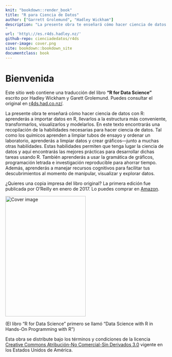 ```yaml
---
knit: "bookdown::render_book"
title: "R para Ciencia de Datos"
author: ["Garrett Grolemund", "Hadley Wickham"]
description: "La presente obra te enseñará cómo hacer ciencia de datos con R: aprenderás a importar datos en R, llevarlos a la estructura más conveniente, transformarlos, visualizarlos y modelarlos. En este texto encontrarás una recopilación de la habilidades necesarias para hacer ciencia de datos. Tal como los químicos aprenden a limpiar tubos de ensayo y ordenar un laboratorio, aprenderás a limpiar datos y crear gráficos---junto a muchas otras habilidades. Estas habilidades permiten que tenga lugar la ciencia de datos y aquí encontrarás las mejores prácticas para desarrollar dichas tareas usando R. También aprenderás a usar la gramática de gráficos, programación letrada e investigación reproducible para ahorrar tiempo. Además, aprenderás a manejar recursos cognitivos para facilitar tus descubrimientos al momento de manipular, visualizar y explorar datos.
"
url: 'http\://es.r4ds.hadley.nz/'
github-repo: cienciadedatos/r4ds
cover-image: cover.png
site: bookdown::bookdown_site
documentclass: book
---
```


# Bienvenida {-}

Este sitio web contiene una traducción del libro __"R for Data Science"__ escrito por Hadley Wickham y Garett Grolemund. Puedes consultar el original en [r4ds.had.co.nz/](http://r4ds.had.co.nz/).

La presente obra te enseñará cómo hacer ciencia de datos con R: aprenderás a importar datos en R, llevarlos a la estructura más conveniente, transformarlos, visualizarlos y modelarlos. En este texto encontrarás una recopilación de la habilidades necesarias para hacer ciencia de datos. Tal como los químicos aprenden a limpiar tubos de ensayo y ordenar un laboratorio, aprenderás a limpiar datos y crear gráficos---junto a muchas otras habilidades. Estas habilidades permiten que tenga lugar la ciencia de datos y aquí encontrarás las mejores prácticas para desarrollar dichas tareas usando R. También aprenderás a usar la gramática de gráficos, programación letrada e investigación reproducible para ahorrar tiempo. Además, aprenderás a manejar recursos cognitivos para facilitar tus descubrimientos al momento de manipular, visualizar y explorar datos.

¿Quieres una copia impresa del libro original?
La primera edición fue publicada por O'Reilly en enero de 2017. Lo puedes comprar en [Amazon](http://amzn.to/2aHLAQ1).

<img src="cover.png" width="250" height="375" alt="Cover image" />

(El libro "R for Data Science" primero se llamó "Data Science with R in Hands-On Programming with R")

Esta obra se distribute bajo los términos y condiciones de la licencia [Creative Commons Atribución-No Comercial-Sin Derivados 3.0](http://creativecommons.org/licenses/by-nc-nd/3.0/us/) vigente en los Estados Unidos de América.
